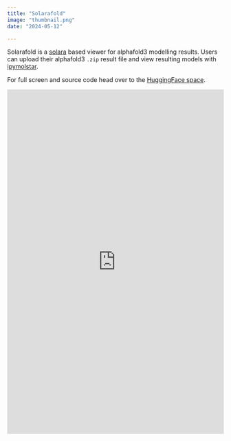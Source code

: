 ```yaml
---
title: "Solarafold"
image: "thumbnail.png"
date: "2024-05-12"

---
```


Solarafold is a [solara](https://solara.dev/) based viewer for alphafold3 modelling results. Users can upload their alphafold3 `.zip` result file and view resulting models with [ipymolstar](https://github.com/Jhsmit/ipymolstar).

For full screen and source code head over to the [HuggingFace space](https://huggingface.co/spaces/Jhsmit/solarafold/tree/main).

<iframe
	src="https://jhsmit-solarafold.hf.space"
	frameborder="0"
	width="100%"
	height="800"
></iframe>
